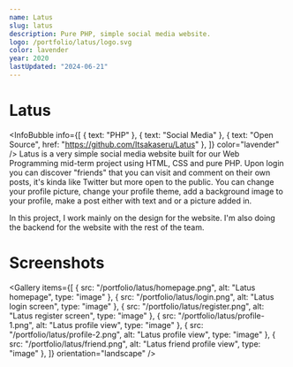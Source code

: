 ```yaml
---
name: Latus
slug: latus
description: Pure PHP, simple social media website.
logo: /portfolio/latus/logo.svg
color: lavender
year: 2020
lastUpdated: "2024-06-21"
---
```


# Latus
<InfoBubble
    info={[
        { text: "PHP" },
        { text: "Social Media" },
        { text: "Open Source", href: "https://github.com/Itsakaseru/Latus" },
    ]}
    color="lavender"
/>
Latus is a very simple social media website built for our Web Programming mid-term project using HTML, CSS and pure PHP. Upon login you can discover "friends" that you can visit and comment on their own posts, it's kinda like Twitter but more open to the public. You can change your profile picture, change your profile theme, add a background image to your profile, make a post either with text and or a picture added in.

In this project, I work mainly on the design for the website. I'm also doing the backend for the website with the rest of the team.

# Screenshots
<Gallery
    items={[
        {
            src: "/portfolio/latus/homepage.png",
            alt: "Latus homepage",
            type: "image"
        },
        {
            src: "/portfolio/latus/login.png",
            alt: "Latus login screen",
            type: "image"
        },
        {
            src: "/portfolio/latus/register.png",
            alt: "Latus register screen",
            type: "image"
        },
        {
            src: "/portfolio/latus/profile-1.png",
            alt: "Latus profile view",
            type: "image"
        },
        {
            src: "/portfolio/latus/profile-2.png",
            alt: "Latus profile view",
            type: "image"
        },
        {
            src: "/portfolio/latus/friend.png",
            alt: "Latus friend profile view",
            type: "image"
        },
    ]}
    orientation="landscape"
/>